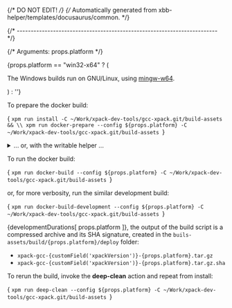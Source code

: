 {/* DO NOT EDIT! */}
{/* Automatically generated from xbb-helper/templates/docusaurus/common. */}



{/* ------------------------------------------------------------------------ */}

{/* Arguments: props.platform */}

{props.platform == "win32-x64" ? ( <p>The Windows builds run on GNU/Linux, using <a href="https://mingw-w64.org">mingw-w64</a>.</p> ) : ''}

To prepare the docker build:

<CodeBlock language="sh"> {
`xpm run install -C ~/Work/xpack-dev-tools/gcc-xpack.git/build-assets && \\
xpm run docker-prepare --config ${props.platform} -C ~/Work/xpack-dev-tools/gcc-xpack.git/build-assets
`} </CodeBlock>

<details>
<summary>... or, with the writable helper ...</summary>

<CodeBlock language="sh"> {
`xpm run install -C ~/Work/xpack-dev-tools/gcc-xpack.git/build-assets && \\
xpm run link-deps -C ~/Work/xpack-dev-tools/gcc-xpack.git/build-assets && \\
xpm run docker-prepare --config ${props.platform} -C ~/Work/xpack-dev-tools/gcc-xpack.git/build-assets && \\
xpm run docker-link-deps --config ${props.platform} -C ~/Work/xpack-dev-tools/gcc-xpack.git/build-assets
`} </CodeBlock>

</details>

To run the docker build:

<CodeBlock language="sh"> {
`xpm run docker-build --config ${props.platform} -C ~/Work/xpack-dev-tools/gcc-xpack.git/build-assets
`} </CodeBlock>

or, for more verbosity, run the similar development build:

<CodeBlock language="sh"> {
`xpm run docker-build-development --config ${props.platform} -C ~/Work/xpack-dev-tools/gcc-xpack.git/build-assets
`} </CodeBlock>

{developmentDurations[ props.platform ]}, the output of the build script is a compressed
archive and its SHA signature, created in
the <code>buils-assets/build/{props.platform}/deploy</code> folder:

* <code>xpack-gcc-{customField('xpackVersion')}-{props.platform}.tar.gz</code>
* <code>xpack-gcc-{customField('xpackVersion')}-{props.platform}.tar.gz.sha</code>

To rerun the build, invoke the **deep-clean** action and repeat from install:

<CodeBlock language="sh"> {
`xpm run deep-clean --config ${props.platform} -C ~/Work/xpack-dev-tools/gcc-xpack.git/build-assets
`} </CodeBlock>
